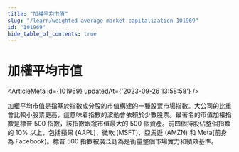 ```yaml
---
title: "加權平均市值"
slug: "/learn/weighted-average-market-capitalization-101969"
id: "101969"
hide_table_of_contents: true
---
```



# 加權平均市值

<ArticleMeta id={101969} updatedAt={'2023-09-26 13:58:58'} />
<div className='border-solid border-b border-t-0 my-4 border-[var(--ifm-color-gray-300)]' />

加權平均市值是指基於指數成分股的市值構建的一種股票市場指數。大公司的比重會比較小股票更高，這意味着指數的波動會依賴於少數股票。最著名的市值加權指數是標普 500 指數，該指數跟蹤市值最大的 500 個資產。前四個持股佔整個指數的 10% 以上，包括蘋果 (AAPL)、微軟 (MSFT)、亞馬遜 (AMZN) 和 Meta(前身為 Facebook)。標普 500 指數被廣泛認為是衡量整個市場實力和績效基準。
